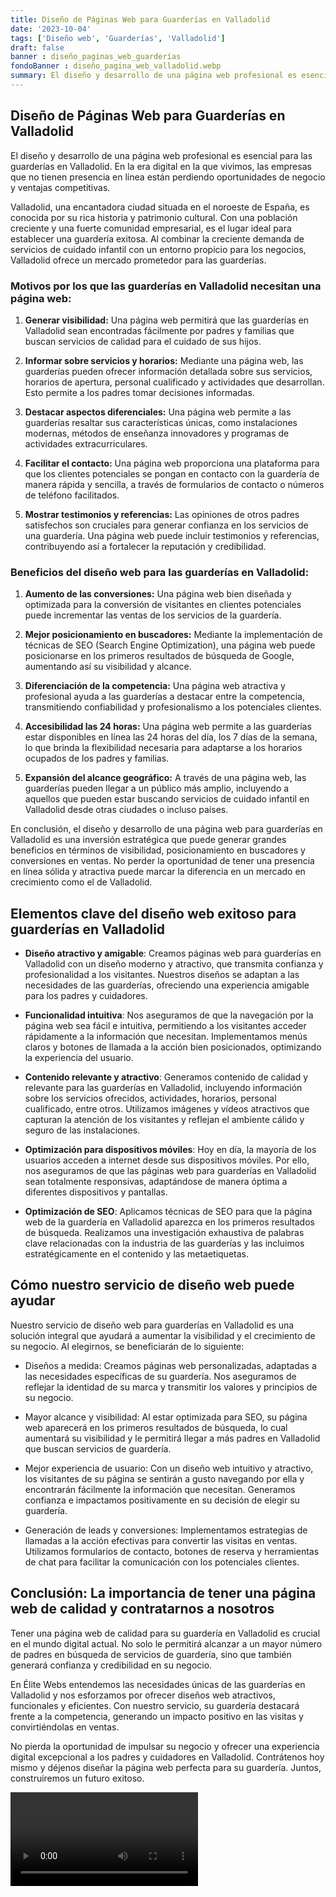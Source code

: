```yaml
---
title: Diseño de Páginas Web para Guarderías en Valladolid
date: '2023-10-04'
tags: ['Diseño web', 'Guarderías', 'Valladolid']
draft: false
banner : diseño_paginas_web_guarderías
fondoBanner : diseño_pagina_web_valladolid.webp
summary: El diseño y desarrollo de una página web profesional es esencial para las guarderías en Valladolid. En la era digital en la que vivimos, las empresas que no tienen presencia en línea están perdiendo oportunidades de negocio y ventajas competitivas.
---
```


## Diseño de Páginas Web para Guarderías en Valladolid

El diseño y desarrollo de una página web profesional es esencial para las guarderías en Valladolid. En la era digital en la que vivimos, las empresas que no tienen presencia en línea están perdiendo oportunidades de negocio y ventajas competitivas.

Valladolid, una encantadora ciudad situada en el noroeste de España, es conocida por su rica historia y patrimonio cultural. Con una población creciente y una fuerte comunidad empresarial, es el lugar ideal para establecer una guardería exitosa. Al combinar la creciente demanda de servicios de cuidado infantil con un entorno propicio para los negocios, Valladolid ofrece un mercado prometedor para las guarderías.

### Motivos por los que las guarderías en Valladolid necesitan una página web:

1. **Generar visibilidad:** Una página web permitirá que las guarderías en Valladolid sean encontradas fácilmente por padres y familias que buscan servicios de calidad para el cuidado de sus hijos.

2. **Informar sobre servicios y horarios:** Mediante una página web, las guarderías pueden ofrecer información detallada sobre sus servicios, horarios de apertura, personal cualificado y actividades que desarrollan. Esto permite a los padres tomar decisiones informadas.

3. **Destacar aspectos diferenciales:** Una página web permite a las guarderías resaltar sus características únicas, como instalaciones modernas, métodos de enseñanza innovadores y programas de actividades extracurriculares.

4. **Facilitar el contacto:** Una página web proporciona una plataforma para que los clientes potenciales se pongan en contacto con la guardería de manera rápida y sencilla, a través de formularios de contacto o números de teléfono facilitados.

5. **Mostrar testimonios y referencias:** Las opiniones de otros padres satisfechos son cruciales para generar confianza en los servicios de una guardería. Una página web puede incluir testimonios y referencias, contribuyendo así a fortalecer la reputación y credibilidad.

### Beneficios del diseño web para las guarderías en Valladolid:

1. **Aumento de las conversiones:** Una página web bien diseñada y optimizada para la conversión de visitantes en clientes potenciales puede incrementar las ventas de los servicios de la guardería.

2. **Mejor posicionamiento en buscadores:** Mediante la implementación de técnicas de SEO (Search Engine Optimization), una página web puede posicionarse en los primeros resultados de búsqueda de Google, aumentando así su visibilidad y alcance.

3. **Diferenciación de la competencia:** Una página web atractiva y profesional ayuda a las guarderías a destacar entre la competencia, transmitiendo confiabilidad y profesionalismo a los potenciales clientes.

4. **Accesibilidad las 24 horas:** Una página web permite a las guarderías estar disponibles en línea las 24 horas del día, los 7 días de la semana, lo que brinda la flexibilidad necesaria para adaptarse a los horarios ocupados de los padres y familias.

5. **Expansión del alcance geográfico:** A través de una página web, las guarderías pueden llegar a un público más amplio, incluyendo a aquellos que pueden estar buscando servicios de cuidado infantil en Valladolid desde otras ciudades o incluso países.

En conclusión, el diseño y desarrollo de una página web para guarderías en Valladolid es una inversión estratégica que puede generar grandes beneficios en términos de visibilidad, posicionamiento en buscadores y conversiones en ventas. No perder la oportunidad de tener una presencia en línea sólida y atractiva puede marcar la diferencia en un mercado en crecimiento como el de Valladolid.

<GifSeo />

<Cta />

## Elementos clave del diseño web exitoso para guarderías en Valladolid

- **Diseño atractivo y amigable**: Creamos páginas web para guarderías en Valladolid con un diseño moderno y atractivo, que transmita confianza y profesionalidad a los visitantes. Nuestros diseños se adaptan a las necesidades de las guarderías, ofreciendo una experiencia amigable para los padres y cuidadores.

- **Funcionalidad intuitiva**: Nos aseguramos de que la navegación por la página web sea fácil e intuitiva, permitiendo a los visitantes acceder rápidamente a la información que necesitan. Implementamos menús claros y botones de llamada a la acción bien posicionados, optimizando la experiencia del usuario.

- **Contenido relevante y atractivo**: Generamos contenido de calidad y relevante para las guarderías en Valladolid, incluyendo información sobre los servicios ofrecidos, actividades, horarios, personal cualificado, entre otros. Utilizamos imágenes y vídeos atractivos que capturan la atención de los visitantes y reflejan el ambiente cálido y seguro de las instalaciones.

- **Optimización para dispositivos móviles**: Hoy en día, la mayoría de los usuarios acceden a internet desde sus dispositivos móviles. Por ello, nos aseguramos de que las páginas web para guarderías en Valladolid sean totalmente responsivas, adaptándose de manera óptima a diferentes dispositivos y pantallas.

- **Optimización de SEO**: Aplicamos técnicas de SEO para que la página web de la guardería en Valladolid aparezca en los primeros resultados de búsqueda. Realizamos una investigación exhaustiva de palabras clave relacionadas con la industria de las guarderías y las incluimos estratégicamente en el contenido y las metaetiquetas.

## Cómo nuestro servicio de diseño web puede ayudar

Nuestro servicio de diseño web para guarderías en Valladolid es una solución integral que ayudará a aumentar la visibilidad y el crecimiento de su negocio. Al elegirnos, se beneficiarán de lo siguiente:

- Diseños a medida: Creamos páginas web personalizadas, adaptadas a las necesidades específicas de su guardería. Nos aseguramos de reflejar la identidad de su marca y transmitir los valores y principios de su negocio.

- Mayor alcance y visibilidad: Al estar optimizada para SEO, su página web aparecerá en los primeros resultados de búsqueda, lo cual aumentará su visibilidad y le permitirá llegar a más padres en Valladolid que buscan servicios de guardería.

- Mejor experiencia de usuario: Con un diseño web intuitivo y atractivo, los visitantes de su página se sentirán a gusto navegando por ella y encontrarán fácilmente la información que necesitan. Generamos confianza e impactamos positivamente en su decisión de elegir su guardería.

- Generación de leads y conversiones: Implementamos estrategias de llamadas a la acción efectivas para convertir las visitas en ventas. Utilizamos formularios de contacto, botones de reserva y herramientas de chat para facilitar la comunicación con los potenciales clientes.

## Conclusión: La importancia de tener una página web de calidad y contratarnos a nosotros

Tener una página web de calidad para su guardería en Valladolid es crucial en el mundo digital actual. No solo le permitirá alcanzar a un mayor número de padres en búsqueda de servicios de guardería, sino que también generará confianza y credibilidad en su negocio.

En Élite Webs entendemos las necesidades únicas de las guarderías en Valladolid y nos esforzamos por ofrecer diseños web atractivos, funcionales y eficientes. Con nuestro servicio, su guardería destacará frente a la competencia, generando un impacto positivo en las visitas y convirtiéndolas en ventas.

No pierda la oportunidad de impulsar su negocio y ofrecer una experiencia digital excepcional a los padres y cuidadores en Valladolid. Contrátenos hoy mismo y déjenos diseñar la página web perfecta para su guardería. Juntos, construiremos un futuro exitoso.

<Video />

<CtaBot job='Guarderías' city='Valladolid'/>

<Gmaps query='Valladolid+españa+maps' />